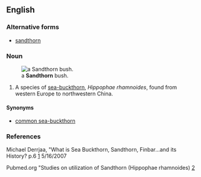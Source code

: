 {{rfv}}
==English==

===Alternative forms===
*[[sandthorn]]

===Noun===
{{en-noun}}
[[Image:Hippophae rhamnoides-01 (xndr).JPG|thumb|a '''Sandthorn''' bush.]]
# A species of [[sea-buckthorn]],  ''Hippophae rhamnoides'', found from western Europe to northwestern China.

====Synonyms====
*[[common sea-buckthorn]]

===References===
Michael Derrjaa, "What is Sea Buckthorn, Sandthorn, Finbar...and its History? p.6
[http://www.mdidea.com/products/proper/proper003.html] 5/16/2007

Pubmed.org "Studies on utilization of Sandthorn (Hippophae rhamnoides)
[http://www.ncbi.nlm.nih.gov/sites/entrez?Db=pubmed&Cmd=ShowDetailView&TermToSearch=3423004&ordinalpos=2&itool=EntrezSystem2.PEntrez.Pubmed.Pubmed_ResultsPanel.Pubmed_RVDocSum]